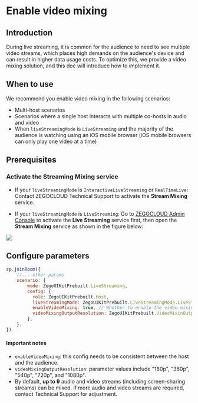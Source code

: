 # Enable video mixing

## Introduction


During live streaming, it is common for the audience to need to see multiple video streams, which places high demands on the audience's device and can result in higher data usage costs. To optimize this, we provide a video mixing solution, and this doc will introduce how to implement it.


## When to use

We recommend you enable video mixing in the following scenarios:

- Multi-host scenarios
- Scenarios where a single host interacts with multiple co-hosts in audio and video
- When `liveStreamingMode` is `LiveStreaming` and the majority of the audience is watching using an iOS mobile browser (iOS mobile browsers can only play one video at a time)



## Prerequisites

### Activate the Streaming Mixing service

  - If your `liveStreamingMode` is `InteractiveLiveStreaming` or `RealTimeLive`: Contact ZEGOCLOUD Technical Support to activate the **Stream Mixing** service. 

  - If your `liveStreamingMode` is `LiveStreaming`: Go to [ZEGOCLOUD Admin Console](https://console.zegocloud.com/) to activate the **Live Streaming** service first, then open the **Stream Mixing** service as shown in the figure below:

<Frame width="512" height="auto" caption="">
  <img src="https://storage.zego.im/sdk-doc/Pics/Prebuilt_Web/stream_mixing.png" />
</Frame>


## Configure parameters

```js
zp.joinRoom({
    //... other params
    scenario: {
        mode: ZegoUIKitPrebuilt.LiveStreaming,
        config: {
          role: ZegoUIKitPrebuilt.Host,
          liveStreamingMode: ZegoUIKitPrebuilt.LiveStreamingMode.LiveStreaming,
          enableVideoMixing: true, // Whether to enable the video mixing. 
          videoMixingOutputResolution: ZegoUIKitPrebuilt.VideoMixinOutputResolution._540P,// Video mixing output resolution. 
        },
    },
})
```


#### Important notes

- `enableVideoMixing`: this config needs to be consistent between the host and the audience.
- `videoMixingOutputResolution`: parameter values include "180p", "360p", "540p", "720p", and "1080p".
- By default, **up to 9** audio and video streams (including screen-sharing streams) can be mixed. If more audio and video streams are required, contact Technical Support for adjustment.
